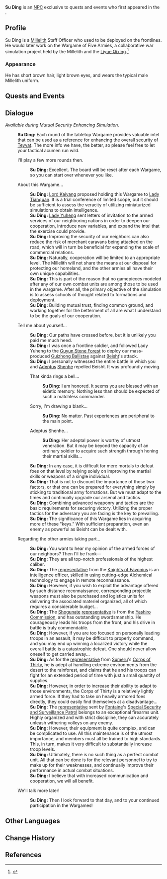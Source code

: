 {{Character Infobox
|type             = Quest and Event NPC
|image            = NPC Su Ding.png
|realname         = <!-- Optional, if different from in-game name -->
|deceased         = <!-- Past (for deceased prior to events of the game) or free response -->
|region           = Liyue
|location         = Liyue
|affiliation      = Millelith
|title            = Millelith General Staff Member

|ancestry         = <!-- Clan/family -->
|father           = 
|mother           = 
|spouse           = 
|sibling          = 
|child            = 
|relative         = 

|voiceEN          = 
|voiceCN          = 
|voiceJP          = 
|voiceKR          = 
}}
'''Su Ding''' is an [[NPC]] exclusive to quests and events who first appeared in the {{Quest|Where the Heart Finds Rest}}.
<!--
==Location==
{{subst:#tag:gallery|
NPC Location {{subst:#titleparts:{{subst:PAGENAME}}}}.png{{subst:!}}{{subst:#titleparts:{{subst:PAGENAME}}}}'s location
NPC Location {{subst:#titleparts:{{subst:PAGENAME}}}} Context.png{{subst:!}}Additional context
}}
-->
==Profile==
Su Ding is a [[Millelith]] Staff Officer who used to be deployed on the frontlines. He would later work on the Wargame of Five Armies, a collaborative war simulation project held by the Millelith and the [[Liyue Qixing]].<ref>{{Ref/Quest|Commanders and Wargames}}</ref>

===Appearance===
He has short brown hair, light brown eyes, and wears the typical male Millelith uniform.

==Quests and Events==
{{Quests and Events
|Where the Heart Finds Rest = cameo, first cutscene only
}}

==Dialogue==
''Available during Mutual Security Enhancing Simulation.''
{{Dialogue Start}}
:'''Su Ding:''' Each round of the tabletop Wargame provides valuable intel that can be used as a reference for enhancing the overall security of [[Teyvat]]. The more info we have, the better, so please feel free to let your tactical acumen run wild.
:{{DIcon}} I'll play a few more rounds then.
::'''Su Ding:''' Excellent. The board will be reset after each Wargame, so you can start over whenever you like.
:{{DIcon}} About this Wargame...
::'''Su Ding:''' [[Kaiyang|Lord Kaiyang]] proposed holding this Wargame to [[Ningguang|Lady Tianquan]]. It is a trial conference of limited scope, but it should be sufficient to assess the veracity of utilizing miniaturized simulations to obtain intelligence.
::'''Su Ding:''' [[Keqing|Lady Yuheng]] sent letters of invitation to the armed services of our neighboring nations in order to deepen our cooperation, introduce new variables, and expand the intel that the exercise could provide.
::'''Su Ding:''' Improving the security of our neighbors can also reduce the risk of merchant caravans being attacked on the road, which will in turn be beneficial for expanding the scale of commercial relations.
::'''Su Ding:''' Naturally, cooperation will be limited to an appropriate level. The Millelith will not share the means at our disposal for protecting our homeland, and the other armies all have their own unique capabilities.
::'''Su Ding:''' This is part of the reason that no gamepieces modeled after any of our own combat units are among those to be used in the wargame. After all, the primary objective of the simulation is to assess schools of thought related to formations and deployment.
::'''Su Ding:''' Building mutual trust, finding common ground, and working together for the betterment of all are what I understand to be the goals of our cooperation.
:{{DIcon}} Tell me about yourself...
::'''Su Ding:''' Our paths have crossed before, but it is unlikely you paid me much heed.
::'''Su Ding:''' I was once a frontline soldier, and followed Lady Yuheng to the [[Guyun Stone Forest]] to deploy our mass-produced [[Guizhong Ballista]]e against [[Beisht]]'s attack.
::'''Su Ding:''' I personally witnessed the entire battle in which you and [[Adeptus]] [[Shenhe]] repelled Beisht. It was profoundly moving.
::{{DIcon}} That kinda rings a bell...
:::'''Su Ding:''' I am honored. It seems you are blessed with an eidetic memory. Nothing less than should be expected of such a matchless commander.
::{{DIcon}} Sorry, I'm drawing a blank...
:::'''Su Ding:''' No matter. Past experiences are peripheral to the main point.
::{{DIcon}} Adeptus Shenhe...
:::'''Su Ding:''' Her adeptal power is worthy of utmost veneration. But it may be beyond the capacity of an ordinary soldier to acquire such strength through honing their martial skills...
::'''Su Ding:''' In any case, it is difficult for mere mortals to defeat foes on that level by relying solely on improving the martial skills or weapons of a single individual.
::'''Su Ding:''' That is not to discount the importance of those two factors, or that one can be prepared for everything simply by sticking to traditional army formations. But we must adapt to the times and continually upgrade our arsenal and tactics.
::'''Su Ding:''' Combining advanced weaponry and tactics are the basic requirements for securing victory. Utilizing the proper tactics for the adversary you are facing is the key to prevailing.
::'''Su Ding:''' The significance of this Wargame lies in acquiring more of these "keys." With sufficient preparation, even an enemy as powerful as Beisht can be dealt with.
:{{DIcon}} Regarding the other armies taking part...
::'''Su Ding:''' You want to hear my opinion of the armed forces of our neighbors? Then I'll be frank&mdash;
::'''Su Ding:''' They are all top-notch professionals of the highest caliber.
::'''Su Ding:''' The [[Phonia|representative]] from the [[Knights of Favonius]] is an intelligence officer, skilled in using cutting-edge Alchemical technology to engage in remote reconnaissance.
::'''Su Ding:''' However, if you wish to exploit the advantage offered by such distance reconnaissance, corresponding projectile weapons must also be purchased and logistics units for delivering the associated materiel organized, all of which requires a considerable budget...
::'''Su Ding:''' The [[Shogunate]] [[Kuromaro|representative]] is from the [[Yashiro Commission]], and has outstanding swordsmanship. He courageously leads his troops from the front, and his drive in battle is truly commendable.
::'''Su Ding:''' However, if you are too focused on personally leading troops in an assault, it may be difficult to properly command, and you may end up winning a localized victory while the overall battle is a catastrophic defeat. One should never allow oneself to get carried away...
::'''Su Ding:''' As for the [[Sido|representative]] from [[Sumeru]]'s [[Corps of Thirty]], he is adept at handling extreme environments from the desert to the rainforest, and claims that he and his troops can fight for an extended period of time with just a small quantity of supplies.
::'''Su Ding:''' However, in order to increase their ability to adapt to those environments, the Corps of Thirty is a relatively lightly armed force. If they had to take on heavily armored foes directly, they could easily find themselves at a disadvantage...
::'''Su Ding:''' The [[Turenna|representative]] sent by [[Fontaine]]'s [[Special Security and Surveillance Patrol]] belongs to an exceptional firearms unit. Highly organized and with strict discipline, they can accurately unleash withering volleys on any enemy.
::'''Su Ding:''' However, their equipment is quite complex, and can be complicated to use. All this maintenance is of the utmost importance, and members must all be trained to high standards. This, in turn, makes it very difficult to substantially increase troop levels.
::'''Su Ding:''' Ultimately, there is no such thing as a perfect combat unit. All that can be done is for the relevant personnel to try to make up for their weaknesses, and continually improve their performance in actual combat situations.
::'''Su Ding:''' I believe that with increased communication and cooperation, we will all benefit.
:{{DIcon}} We'll talk more later!
::'''Su Ding:''' Then I look forward to that day, and to your continued participation in the Wargames!
{{Dialogue End}}

==Other Languages==
{{Other Languages|default_hidden=1
|en      = Su Ding
|zhs     = 苏定
|zhs_rm  = Sū Dìng
|zht     = 蘇定
|zht_rm  = Sū Dìng
|ja      = 蘇定
|ja_rm   = So Tei{{Assumed}}
|ko      = {{tt|소< >정|蘇定}}
|es      = Su Ding
|fr      = Su Ding
|ru      = Су Дин
|th      = Su Ding
|vi      = Su Ding
|de      = Su Ding
|id      = Su Ding
|pt      = Su Ding
|tr      = Su Ding
|it      = Su Ding
}}

==Change History==
{{Change History|4.7}}

==References==
{{Reflist}}